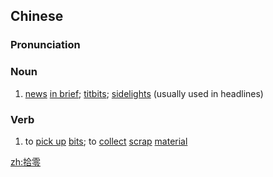 ==Chinese==
{{zh-forms}}

===Pronunciation===
{{zh-pron
|m=shílíng
|c=sap6 ling4
|mn=qz,xm,zz:si̍p-lêng
|cat=n,v
}}

===Noun===
{{zh-noun}}

# [[news]] [[in brief]]; [[titbit]]s; [[sidelight]]s (usually used in headlines)

===Verb===
{{zh-verb}}

# to [[pick up]] [[bit]]s; to [[collect]] [[scrap]] [[material]]

[[zh:拾零]]